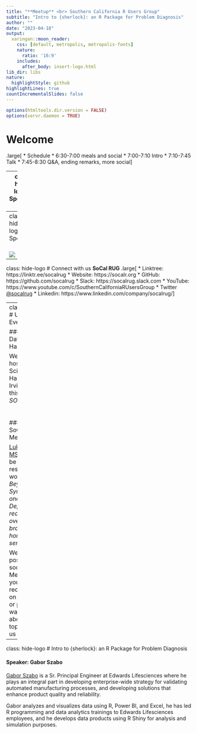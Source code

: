 ```yaml
---
title: "**Meetup** <br> Southern California R Users Group"
subtitle: "Intro to {sherlock}: an R Package for Problem Diagnosis"
author: ""
date: "2023-04-18"
output: 
  xaringan::moon_reader:
    css: [default, metropolis, metropolis-fonts]
    nature:
      ratio: '16:9'
    includes:
      after_body: insert-logo.html
lib_dir: libs
nature:
  highlightStyle: github
highlightLines: true
countIncrementalSlides: false
---
```


```r
options(htmltools.dir.version = FALSE)
options(servr.daemon = TRUE)
```

# Welcome

.large[
* Schedule
    * 6:30-7:00 meals and social
    * 7:00-7:10 Intro
    * 7:10-7:45 Talk
    * 7:45-8:30 Q&A, ending remarks, more social
]

---
class: hide-logo
# Sponsors
<br>
<br>
  
![](images/UCI_Merage_Business_School.jpg)
---
class: hide-logo
# Sponsors
<br>
<br>

![](images/MDS-Homepage-Header-1536x512.jpg)

---
class: hide-logo
# Connect with us
**SoCal RUG**
.large[
* Linktree: https://linktr.ee/socalrug
* Website: https://socalr.org
* GitHub: https://github.com/socalrug
* Slack: https://socalrug.slack.com
* YouTube: https://www.youtube.com/c/SouthernCaliforniaRUsersGroup
* Twitter [@socalrug](https://twitter.com/socalrug)
* Linkedin: https://www.linkedin.com/company/socalrug/
]

---
class: hide-logo
# Upcoming Events

### 4/22-4/23 Data Science Hackathon

We will be hosting a Data Science Hackathon at UC Irvine, however, this event is now *SOLD OUT*.
<br>
<br>
<br>
### 5/16 - May SoCalRUG Meetup 

[Luke Morris, MSBA, MHDS](https://www.linkedin.com/in/lukesmorris/) will be presenting his research and work titled _*Beyond the Symptoms: How one Emergency Department is reducing overutilization by broadening homelessness services*_.

We will be posting this event soon to our Meetup and if you have any recommendations on local speakers or presenters, or want to learn about a specific topic, please let us know!

---
class: hide-logo
# Intro to {sherlock}: an R Package for Problem Diagnosis

#### Speaker: **Gabor Szabo**
[Gabor Szabo](https://www.linkedin.com/in/gaboraszabo/) is a Sr. Principal Engineer at Edwards Lifesciences where he plays an integral part in developing enterprise-wide strategy for validating automated manufacturing processes, and developing solutions that enhance product quality and reliability.

Gabor analyzes and visualizes data using R, Power BI, and Excel, he has led R programming and data analytics trainings to Edwards Lifesciences employees, and he develops data products using R Shiny for analysis and simulation purposes.

